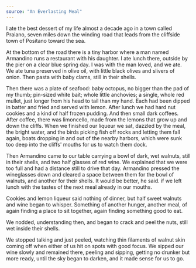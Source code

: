 ```yaml
---
source: "An Everlasting Meal"
---
```


I ate the best dessert of my life almost a decade ago in a town called
Praiano, seven miles down the winding road that leads from the
cliffside town of Positano toward the sea.

At the bottom of the road there is a tiny harbor where a man
named Armandino runs a restaurant with his daughter. I ate lunch
there, outside by the pier on a clear blue spring day.
I was with the man loved, and we ate. We ate tuna preserved
in olive oil, with little black olives and slivers of onion. Then pasta
with baby clams, still in their shells.

Then there was a plate of seafood: baby octopus, no bigger than
the pad of my thumb; pin-sized white bait; whole little anchovies;
a single, whole red mullet, just longer from his head to tail than
my hand. Each had been dipped in batter and fried and served with
lemon. After lunch we had hard nut cookies and a kind of half
frozen pudding. And then small dark coffees. After coffee, there was
limoncello, made from the lemons that grow up and down the cliffs.
When we finished our liqueur we sat, dazzled by the meal, the
bright water, and the birds picking fish off rocks and letting them
fall again, boats dropping in and out of the nearby harbors, which
were sunk too deep into the cliffs' mouths for us to watch them
dock.

Then Armandino came to our table carrying a bowl of dark, wet
walnuts, still in their shells, and two half glasses of red wine. We
explained that we were too full and had a distance still to drive that
day. Armandino pressed the wineglasses down and cleared a space
between them for the bowl of walnuts, and another for their shells.
It would be better, he said. if we left lunch with the tastes of the next
meal already in our mouths.

Cookies and lemon liqueur said nothing of dinner, but half sweet
walnuts and wine began to whisper. Something of another hunger,
another meal, of again finding a place to sit together, again finding
something good to eat.

We nodded, understanding then, and began to crack and peel the
nuts, still wet inside their shells.

We stopped talking and just peeled, watching thin filaments of
walnut skin coming off when either of us hit on spots with good
focus. We sipped our wine slowly and remained there, peeling and
sipping, getting no drunker but more ready, until the sky began to
darken, and it made sense for us to go.
